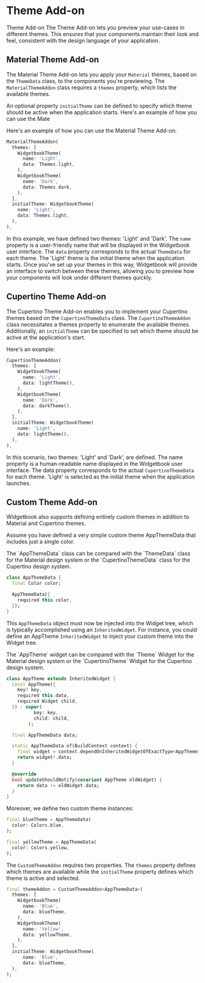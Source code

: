 # Theme Add-on

Theme Add-on The Theme Add-on lets you preview your use-cases in different themes. This ensures that your components maintain their look and feel, consistent with the design language of your application.

## Material Theme Add-on

The Material Theme Add-on lets you apply your `Material` themes, based on the `ThemeData` class, to the components you're previewing.
The `MaterialThemeAddon` class requires a `themes` property, which lists the available themes.

An optional property `initialTheme` can be defined to specify which theme should be active when the application starts. Here's an example of how you can use the Mate

Here's an example of how you can use the Material Theme Add-on:

```dart
MaterialThemeAddon(
  themes: [
    WidgetbookTheme(
      name: 'Light',
      data: Themes.light,
    ),
    WidgetbookTheme(
      name: 'Dark',
      data: Themes.dark,
    ),
  ],
  initialTheme: WidgetbookTheme(
    name: 'Light',
    data: Themes.light,
  ),
),
```

In this example, we have defined two themes: 'Light' and 'Dark'. The `name` property is a user-friendly name that will be displayed in the Widgetbook user interface. The `data` property corresponds to the actual `ThemeData` for each theme. The 'Light' theme is the initial theme when the application starts.
Once you've set up your themes in this way, Widgetbook will provide an interface to switch between these themes, allowing you to preview how your components will look under different themes quickly.

## Cupertino Theme Add-on

The Cupertino Theme Add-on enables you to implement your Cupertino themes based on the `CupertinoThemeData` class.
The `CupertinoThemeAddon` class necessitates a themes property to enumerate the available themes. Additionally, an `initialTheme` can be specified to set which theme should be active at the application's start.

Here's an example:

```dart title="Example: CupertinoThemeAddon"
CupertinoThemeAddon(
  themes: [
    WidgetbookTheme(
      name: 'Light',
      data: lightTheme(),
    ),
    WidgetbookTheme(
      name: 'Dark',
      data: darkTheme(),
    ),
  ],
  initialTheme: WidgetbookTheme(
    name: 'Light',
    data: lightTheme(),
  ),
),
```

In this scenario, two themes: 'Light' and 'Dark', are defined. The name property is a human-readable name displayed in the Widgetbook user interface. The data property corresponds to the actual `CupertinoThemeData` for each theme. 'Light' is selected as the initial theme when the application launches.

## Custom Theme Add-on

Widgetbook also supports defining entirely custom themes in addition to Material and Cupertino themes.

Assume you have defined a very simple custom theme AppThemeData that includes just a single color.

<Info>
  The `AppThemeData` class can be compared with the `ThemeData` class for the Material design system
  or the `CupertinoThemeData` class for the Cupertino design system.
</Info>

```dart title="Example: AppThemeData"
class AppThemeData {
  final Color color;

  AppThemeData({
    required this.color,
  });
}
```

This `AppThemeData` object must now be injected into the Widget tree, which is typically accomplished using an `InheritedWidget`. For instance, you could define an AppTheme `InheritedWidget` to inject your custom theme into the Widget tree.

<Info>
  The `AppTheme` widget can be compared with the `Theme` Widget for the Material design system or
  the `CupertinoTheme` Widget for the Cupertino design system.
</Info>

```dart title="Example: AppTheme InheritedWidget"
class AppTheme extends InheritedWidget {
  const AppTheme({
    Key? key,
    required this.data,
    required Widget child,
  }) : super(
          key: key,
          child: child,
        );

  final AppThemeData data;

  static AppThemeData of(BuildContext context) {
    final widget = context.dependOnInheritedWidgetOfExactType<AppTheme>();
    return widget!.data;
  }

  @override
  bool updateShouldNotify(covariant AppTheme oldWidget) {
    return data != oldWidget.data;
  }
}
```

Moreover, we define two custom theme instances:

```dart title="Example: Custom themes"
final blueTheme = AppThemeData(
  color: Colors.blue,
);

final yellowTheme = AppThemeData(
  color: Colors.yellow,
);
```

The `CustomThemeAddon` requires two properties. The `themes` property defines which themes are available while the `initialTheme` property defines which theme is active and selected.

```dart title="Example: CustomThemeAddon"
final themeAddon = CustomThemeAddon<AppThemeData>(
  themes: [
    WidgetbookTheme(
      name: 'Blue',
      data: blueTheme,
    ),
    WidgetbookTheme(
      name: 'Yellow',
      data: yellowTheme,
    ),
  ],
  initialTheme: WidgetbookTheme(
      name: 'Blue',
      data: blueTheme,
  ),
);

```
